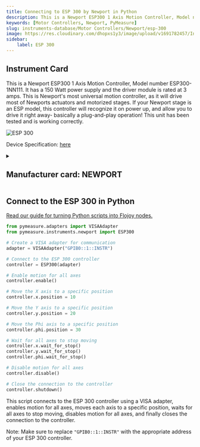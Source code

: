 ```yaml
---
title: Connecting to ESP 300 by Newport in Python
description: This is a Newport ESP300 1 Axis Motion Controller, Model number ESP300-1NN111. It has a 150 Watt power supply and the driver module is rated at 3 amps. This is Newport's most universal motion controller, as it will drive most of Newports actuators and motorized stages. If your Newport stage is an ESP model, this controller will recognize it on power up, and allow you to drive it right away- basically a plug-and-play operation! This unit has been tested and is working correctly.
keywords: [Motor Controllers, Newport, PyMeasure] 
slug: instruments-database/Motor Controllers/Newport/esp-300 
image: https://res.cloudinary.com/dhopxs1y3/image/upload/v1691782457/Instruments/Positional%20Controller/ESP-300/ESP-300.jpg
sidebar:
    label: ESP 300 
---
```



## Instrument Card

This is a Newport ESP300 1 Axis Motion Controller, Model number ESP300-1NN111. It has a 150 Watt power supply and the driver module is rated at 3 amps. This is Newport's most universal motion controller, as it will drive most of Newports actuators and motorized stages. If your Newport stage is an ESP model, this controller will recognize it on power up, and allow you to drive it right away- basically a plug-and-play operation! This unit has been tested and is working correctly.

![ESP 300](https://res.cloudinary.com/dhopxs1y3/image/upload/v1691782457/Instruments/Positional%20Controller/ESP-300/ESP-300.jpg)

Device Specification: [here](https://www.equipx.net/uploads/Newport/NewportESP300.pdf)

<details style={{ marginTop: "15px"}}>
<summary><h2 style={{display:'inline'}}>Manufacturer card: NEWPORT</h2></summary>

![NEWPORT](https://res.cloudinary.com/dhopxs1y3/image/upload/v1692806178/Instruments/Vendor%20Logos/Newport.png)

Newport provides a wide range of photonics technology and products designed to enhance the capabilities and productivity of our customers' applications.

- Headquarters: Irvine, California, United States
- Yearly Revenue (millions, USD): 3500
- Vendor Website: [here](https://www.newport.com/)

</details>


<FeaturedInstrumentVideo category="MOTOR_CONTROLLERS" />

## Connect to the ESP 300 in Python

[Read our guide for turning Python scripts into Flojoy nodes.](https://docs.flojoy.ai/contribution/blocks/custom-flojoy-block/)



<Tabs>
<TabItem value="Flojoy" label="Flojoy" className="flojoy-instrument-tabs">

<SectionsCard category="MOTOR_CONTROLLERS" manufacturer="Newport"></SectionsCard>

</TabItem>
<TabItem value="PyMeasure" label="PyMeasure">


```python
from pymeasure.adapters import VISAAdapter
from pymeasure.instruments.newport import ESP300

# Create a VISA adapter for communication
adapter = VISAAdapter("GPIB0::1::INSTR")

# Connect to the ESP 300 controller
controller = ESP300(adapter)

# Enable motion for all axes
controller.enable()

# Move the X axis to a specific position
controller.x.position = 10

# Move the Y axis to a specific position
controller.y.position = 20

# Move the Phi axis to a specific position
controller.phi.position = 30

# Wait for all axes to stop moving
controller.x.wait_for_stop()
controller.y.wait_for_stop()
controller.phi.wait_for_stop()

# Disable motion for all axes
controller.disable()

# Close the connection to the controller
controller.shutdown()
```

This script connects to the ESP 300 controller using a VISA adapter, enables motion for all axes, moves each axis to a specific position, waits for all axes to stop moving, disables motion for all axes, and finally closes the connection to the controller.

Note: Make sure to replace `"GPIB0::1::INSTR"` with the appropriate address of your ESP 300 controller.

</TabItem>
</Tabs>